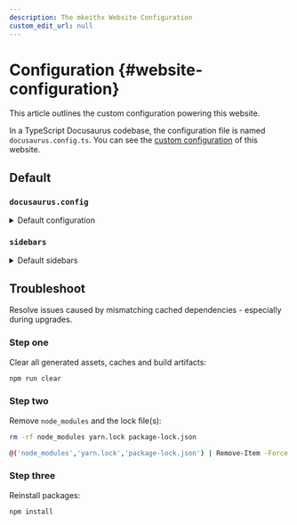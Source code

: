 ```yaml
---
description: The mkeithx Website Configuration
custom_edit_url: null
---
```





# Configuration {#website-configuration}

This article outlines the custom configuration powering this website.

In a TypeScript Docusaurus codebase, the configuration file is named `docusaurus.config.ts`. You can see the [custom configuration](https://github.com/mkeithX/mkeithx.github.io/blob/main/website/docusaurus.config.ts) of this website.

<DocCardList />

## Default

### `docusaurus.config`

<details>
<summary>Default configuration</summary>


<Tabs>
  <TabItem value="js" label="JavaScript" default>
    
```js title="docusaurus.config.js" showLineNumbers
// @ts-check

/** @type {import('@docusaurus/types').Config} */
const config = {
  tagline: 'Dinosaurs are cool',
  favicon: 'img/favicon.ico',

  /* Your site config here */

  presets: [
    [
      '@docusaurus/preset-classic',
      /** @type {import('@docusaurus/preset-classic').Options} */
      (
        {
          /* Your preset config here */
        }
      ),
    ],
  ],
  themeConfig:
    /** @type {import('@docusaurus/preset-classic').ThemeConfig} */
    (
      {
        /* Your theme config here */
      }
    ),
};

export default config;
```

  </TabItem>
  <TabItem value="ts" label="TypeScript">

```ts title="docusaurus.config.ts"
import type {Config} from '@docusaurus/types';
import type * as Preset from '@docusaurus/preset-classic';

const config: Config = {
  title: 'My Site',
  favicon: 'img/favicon.ico',

  /* Your site config here */

  presets: [
    [
      'classic',
      {
        /* Your preset config here */
      } satisfies Preset.Options,
    ],
  ],

  themeConfig: {
    /* Your theme config here */
  } satisfies Preset.ThemeConfig,
};

export default config;
```

  </TabItem>
</Tabs>



</details>



### `sidebars`

<details>
<summary>Default sidebars</summary>


<Tabs>
  <TabItem value="js" label="JavaScript" default>

```jsx title="sidebars.js" showLineNumbers
/**
 * Creating a sidebar enables you to:
 - create an ordered group of docs
 - render a sidebar for each doc of that group
 - provide next/previous navigation

 The sidebars can be generated from the filesystem, or explicitly defined here.

 Create as many sidebars as you want.
 */

// @ts-check

/** @type {import('@docusaurus/plugin-content-docs').SidebarsConfig} */
const sidebars = {
  // By default, Docusaurus generates a sidebar from the docs folder structure
  tutorialSidebar: [{type: 'autogenerated', dirName: '.'}],

  // But you can create a sidebar manually
  /*
  tutorialSidebar: [
    'intro',
    'hello',
    {
      type: 'category',
      label: 'Tutorial',
      items: ['tutorial-basics/create-a-document'],
    },
  ],
   */
};

export default sidebars;
```

  </TabItem>
  <TabItem value="ts" label="TypeScript">

```ts title="sidebars.ts" showLineNumbers
import type {SidebarsConfig} from '@docusaurus/plugin-content-docs';

/**
 * Creating a sidebar enables you to:
 - create an ordered group of docs
 - render a sidebar for each doc of that group
 - provide next/previous navigation

 The sidebars can be generated from the filesystem, or explicitly defined here.

 Create as many sidebars as you want.
 */
const sidebars: SidebarsConfig = {
  // By default, Docusaurus generates a sidebar from the docs folder structure
  tutorialSidebar: [{type: 'autogenerated', dirName: '.'}],

  // But you can create a sidebar manually
  /*
  tutorialSidebar: [
    'intro',
    'hello',
    {
      type: 'category',
      label: 'Tutorial',
      items: ['tutorial-basics/create-a-document'],
    },
  ],
   */
};

export default sidebars;
```


  </TabItem>

</Tabs>

</details>

## Troubleshoot
Resolve issues caused by mismatching cached dependencies - especially during upgrades.

### Step one

Clear all generated assets, caches and build artifacts:

```bash npm2yarn
npm run clear
```
### Step two

Remove `node_modules` and the lock file(s):

<Tabs>

  <TabItem value="bash" label="Bash" default>

```bash
rm -rf node_modules yarn.lock package-lock.json
```


  </TabItem>
  <TabItem value="pwsh" label="PowerShell">

```sh
@('node_modules','yarn.lock','package-lock.json') | Remove-Item -Force -Recurse -ErrorAction SilentlyContinue
```
  </TabItem>

</Tabs>

### Step three
Reinstall packages:

```bash npm2yarn
npm install
```